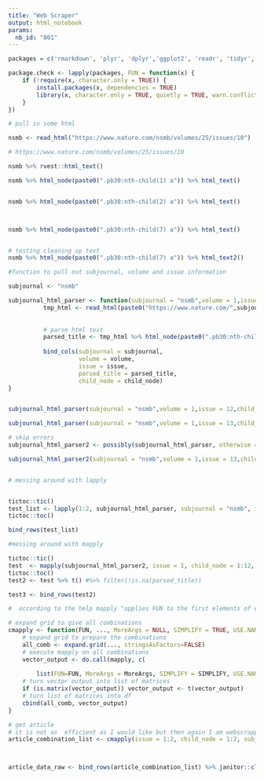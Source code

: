 ```yaml
---
title: "Web Scraper"
output: html_notebook
params:
  nb_id: "001"
---
```



```r

packages = c('rmarkdown', 'plyr', 'dplyr','ggplot2', 'readr', 'tidyr', 'stringr',  'knitr', 'sparklyr', 'shiny', 'data.table', 'zoo','fasttime',"twitteR","openssl","httpuv" , 'rvest', 'httr','jsonlite','lubridate', 'twitteR')

package.check <- lapply(packages, FUN = function(x) {
    if (!require(x, character.only = TRUE)) {
        install.packages(x, dependencies = TRUE)
        library(x, character.only = TRUE, quietly = TRUE, warn.conflicts = FALSE)
    }
})


```




```r

# pull in some html

nsmb <- read_html("https://www.nature.com/nsmb/volumes/25/issues/10") 

# https://www.nature.com/nsmb/volumes/25/issues/10

```




```r


nsmb %>% rvest::html_text()

```






```r

nsmb %>% html_node(paste0(".pb30:nth-child(1) a")) %>% html_text()


nsmb %>% html_node(paste0(".pb30:nth-child(2) a")) %>% html_text()



nsmb %>% html_node(paste0(".pb30:nth-child(7) a")) %>% html_text()



```






```r

# testing cleaning up text
nsmb %>% html_node(paste0(".pb30:nth-child(7) a")) %>% html_text2()


```





```r
#function to pull out subjournal, volume and issue information

subjournal <- "nsmb"

subjournal_html_parser <- function(subjournal = "nsmb",volume = 1,issue = 1,child_node = 1) {
          tmp_html <- read_html(paste0("https://www.nature.com/",subjournal,"/volumes/",volume,"/issues/",issue))
          
           
          # parse html text
          parsed_title <- tmp_html %>% html_node(paste0(".pb30:nth-child(",child_node,") a")) %>% html_text2()
          
          bind_cols(subjournal = subjournal,
                    volume = volume,
                    issue = issue,
                    parsed_title = parsed_title,
                    child_node = child_node) 
}


subjournal_html_parser(subjournal = "nsmb",volume = 1,issue = 12,child_node = 7)

subjournal_html_parser(subjournal = "nsmb",volume = 1,issue = 13,child_node = 7)
```




```r
# skip errors 
subjournal_html_parser2 <- possibly(subjournal_html_parser, otherwise = NA)

subjournal_html_parser2(subjournal = "nsmb",volume = 1,issue = 13,child_node = 7)



```




```r

# messing around with lapply 


tictoc::tic()
test_list <- lapply(1:2, subjournal_html_parser, subjournal = "nsmb", issue = c(1,2), volume = 1)
tictoc::toc()

bind_rows(test_list)


```



```r
#messing around with mapply

tictoc::tic()
test  <- mapply(subjournal_html_parser2, issue = 1, child_node = 1:12, subjournal = "nsmb",volume = 1) 
tictoc::toc()
test2 <- test %>% t() #%>% filter(!is.na(parsed_title))

test3 <- bind_rows(test2)

#  according to the help mapply "applies FUN to the first elements of each ... argument, the second elements, the third elements, and so on.". And what I want is to apply FUN to all the different combinations of all the arguments.
```





```r

# expand grid to give all combinations 
cmapply <- function(FUN, ..., MoreArgs = NULL, SIMPLIFY = TRUE, USE.NAMES = TRUE) {
    # expand grid to prepare the combinations
    all_comb <- expand.grid(..., stringsAsFactors=FALSE)
    # execute mapply on all combinations 
    vector_output <- do.call(mapply, c(
        
        list(FUN=FUN, MoreArgs = MoreArgs, SIMPLIFY = SIMPLIFY, USE.NAMES = USE.NAMES),all_comb))
    # turn vectpr output into list of matrices 
    if (is.matrix(vector_output)) vector_output <- t(vector_output) 
    # turn list of matrices into df
    cbind(all_comb, vector_output)
}


```


```r

# get article
# it is not as  efficient as I would like but then again I am webscrapping almost 30 years of article titles
article_combination_list <- cmapply(issue = 1:2, child_node = 1:2, subjournal = "nsmb",volume = 1:2, FUN=subjournal_html_parser2) 



article_data_raw <- bind_rows(article_combination_list) %>% janitor::clean_names()



```











































